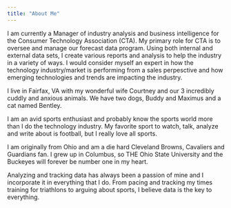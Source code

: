 ```yaml
---
title: "About Me"
---
```


I am currently a Manager of industry analysis and business intelligence for the Consumer Technology Association (CTA). My primary role for CTA is to oversee and manage our forecast data program. Using both internal and external data sets, I create various reports and analysis to help the industry in a variety of ways. I would consider myself an expert in how the technology industry/market is performing from a sales perpesctive and how emerging technologies and trends are impacting the industry.

I live in Fairfax, VA with my wonderful wife Courtney and our 3 incredibly cuddly and anxious animals. We have two dogs, Buddy and Maximus and a cat named Bentley.

I am an avid sports enthusiast and probably know the sports world more than I do the technology industry. My favorite sport to watch, talk, analyze and write about is football, but I really love all sports.

I am originally from Ohio and am a die hard Cleveland Browns, Cavaliers and Guardians fan. I grew up in Columbus, so THE Ohio State University and the Buckeyes will forever be number one in my heart.

Analyzing and tracking data has always been a passion of mine and I incorporate it in everything that I do. From pacing and tracking my times training for triathlons to arguing about sports, I believe data is the key to everything.
